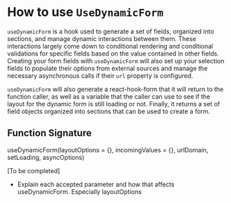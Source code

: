 
<Meta title="form/Dynamic Form/How to use useDynamicForm" />

# How to use `UseDynamicForm`

`useDynamicForm` is a hook used to generate a set of fields, organized into sections, and manage dynamic interactions between them. These interactions largely come down to
conditional rendering and conditional validations for specific fields based on the value contained in other fields. Creating your form fields with `useDynamicForm` will
also set up your selection fields to populate their options from external sources and manage the necessary asynchronous calls if their `url` property is configured.

`useDynamicForm` will also generate a react-hook-form that it will return to the function caller, as well as a variable that the caller can use to see if the layout for the
dynamic form is still loading or not. Finally, it returns a set of field objects organized into sections that can be used to create a form.

## Function Signature

useDynamicForm(layoutOptions = \{\}, incomingValues = \{\}, urlDomain, setLoading, asyncOptions)

[To be completed]
 - Explain each accepted parameter and how that affects useDynamicForm. Especially layoutOptions